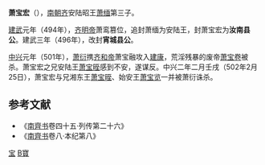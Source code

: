 '''萧宝宏'''（{{bd|？||502年|2月25日|catIdx=X}}），[[南朝齐|南朝齐]]安陆昭王[[萧缅|萧缅]]第三子。

[[建武_(南齐)|建武]]元年（494年），[[齐明帝|齐明帝]]萧鸾篡位，追封萧缅为安陆王，封萧宝宏为'''汝南县公'''。建武三年（496年），改封'''宵城县公'''。

[[中兴_(南齐)|中兴]]元年（501年），[[萧衍|萧衍]]携[[齐和帝|齐和帝]]萧宝融攻入[[建康|建康]]，荒淫残暴的废帝[[萧宝卷|萧宝卷]]被杀。萧宝宏之兄安陆王[[萧宝晊|萧宝晊]]感到不安，遂谋反。中兴二年二月壬戌（502年2月25日），萧宝宏与兄湘东王[[萧宝晊|萧宝晊]]、始安王[[萧宝览|萧宝览]]一并被萧衍诛杀。

==参考文献==
*《[[南齊书|南齊书]]卷四十五·列传第二十六》
*《[[南齊书|南齊书]]卷八·本纪第八》
[[Category:南齐宗室|宝]]
[[Category:蘭陵蕭氏|B寶]]